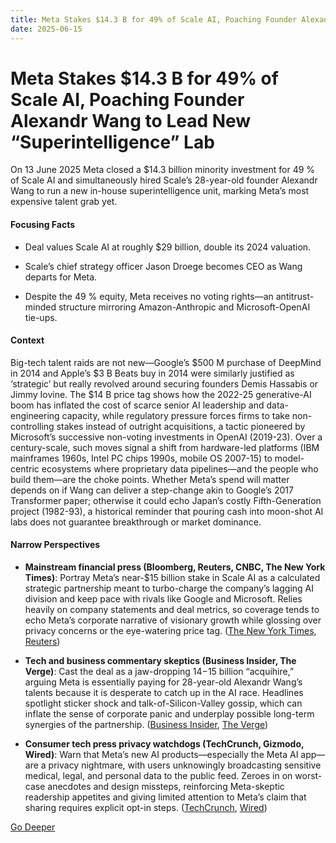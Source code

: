 ```yaml
---
title: Meta Stakes $14.3 B for 49% of Scale AI, Poaching Founder Alexandr Wang to Lead New “Superintelligence” Lab
date: 2025-06-15
---
```


# Meta Stakes $14.3 B for 49% of Scale AI, Poaching Founder Alexandr Wang to Lead New “Superintelligence” Lab

On 13 June 2025 Meta closed a $14.3 billion minority investment for 49 % of Scale AI and simultaneously hired Scale’s 28-year-old founder Alexandr Wang to run a new in-house super­intelligence unit, marking Meta’s most expensive talent grab yet.

#### Focusing Facts

- Deal values Scale AI at roughly $29 billion, double its 2024 valuation.

- Scale’s chief strategy officer Jason Droege becomes CEO as Wang departs for Meta.

- Despite the 49 % equity, Meta receives no voting rights—an antitrust-minded structure mirroring Amazon-Anthropic and Microsoft-OpenAI tie-ups.

#### Context

Big-tech talent raids are not new—Google’s $500 M purchase of DeepMind in 2014 and Apple’s $3 B Beats buy in 2014 were similarly justified as ‘strategic’ but really revolved around securing founders Demis Hassabis or Jimmy Iovine.  The $14 B price tag shows how the 2022-25 generative-AI boom has inflated the cost of scarce senior AI leadership and data-engineering capacity, while regulatory pressure forces firms to take non-controlling stakes instead of outright acquisitions, a tactic pioneered by Microsoft’s successive non-voting investments in OpenAI (2019-23).  Over a century-scale, such moves signal a shift from hardware-led platforms (IBM mainframes 1960s, Intel PC chips 1990s, mobile OS 2007-15) to model-centric ecosystems where proprietary data pipelines—and the people who build them—are the choke points.  Whether Meta’s spend will matter depends on if Wang can deliver a step-change akin to Google’s 2017 Transformer paper; otherwise it could echo Japan’s costly Fifth-Generation project (1982-93), a historical reminder that pouring cash into moon-shot AI labs does not guarantee breakthrough or market dominance.

#### Narrow Perspectives

- **Mainstream financial press (Bloomberg, Reuters, CNBC, The New York Times)**: Portray Meta’s near-$15 billion stake in Scale AI as a calculated strategic partnership meant to turbo-charge the company’s lagging AI division and keep pace with rivals like Google and Microsoft. Relies heavily on company statements and deal metrics, so coverage tends to echo Meta’s corporate narrative of visionary growth while glossing over privacy concerns or the eye-watering price tag. ([The New York Times](https://www.nytimes.com/2025/06/12/technology/meta-scale-ai.html), [Reuters](https://www.reuters.com/business/finance/meta-finalizes-investment-scale-ai-valuing-startup-29-billion-2025-06-13/))

- **Tech and business commentary skeptics (Business Insider, The Verge)**: Cast the deal as a jaw-dropping $14-$15 billion “acquihire,” arguing Meta is essentially paying for 28-year-old Alexandr Wang’s talents because it is desperate to catch up in the AI race. Headlines spotlight sticker shock and talk-of-Silicon-Valley gossip, which can inflate the sense of corporate panic and underplay possible long-term synergies of the partnership. ([Business Insider](https://www.businessinsider.com/meta-scale-ai-15-billion-alexandr-wang-acquihire-ai-2025-6), [The Verge](https://www.theverge.com/meta/685711/meta-scale-ai-ceo-alexandr-wang))

- **Consumer tech press privacy watchdogs (TechCrunch, Gizmodo, Wired)**: Warn that Meta’s new AI products—especially the Meta AI app—are a privacy nightmare, with users unknowingly broadcasting sensitive medical, legal, and personal data to the public feed. Zeroes in on worst-case anecdotes and design missteps, reinforcing Meta-skeptic readership appetites and giving limited attention to Meta’s claim that sharing requires explicit opt-in steps. ([TechCrunch](https://techcrunch.com/2025/06/12/the-meta-ai-app-is-a-privacy-disaster/), [Wired](https://www.wired.com/story/meta-artificial-intelligence-chatbot-conversations/))


[Go Deeper](https://www.perplexity.ai/search?q=Meta+Stakes+%2414.3+B+for+49%25+of+Scale+AI%2C+Poaching+Founder+Alexandr+Wang+to+Lead+New+%E2%80%9CSuperintelligence%E2%80%9D+Lab)
